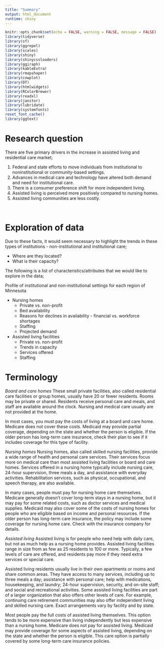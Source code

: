 ```yaml
---
title: "Summary"
output: html_document
runtime: shiny
---
```


```r
knitr::opts_chunk$set(echo = FALSE, warning = FALSE, message = FALSE)
library(tidyverse)
library(sf)
library(ggrepel)
library(scales)
library(shiny)
library(shinycssloaders)
library(ggiraph)
library(kableExtra)
library(rmapshaper)
library(cowplot)
library(DT)
library(htmlwidgets)
library(RColorBrewer)
library(readxl)
library(janitor)
library(lubridate)
library(systemfonts)
reset_font_cache()
library(ggtext)
```

# Research question

There are five primary drivers in the increase in assisted living and residential care market;

1. Federal and state efforts to move individuals from institutional to noninstitutional or community-based settings.
2. Advances in medical care and technology have altered both demand and need for institutional care.
3. There is a consumer preference shift for more independent living.
4. Assisted living is perceived more positively compared to nursing homes.
5. Assisted living communities are less costly.

<br>

# Exploration of data

Due to these facts, it would seem necessary to highlight the trends in these types of institutions - non-institutional and institutional care;

* Where are they located?
* What is their capacity?


The following is a list of characteristics/attributes that we would like to explore in the data;

Profile of institutional and non-institutional settings for each region of Minnesota

* Nursing homes
  + Private vs. non-profit 
  + Bed availability
  + Reasons for declines in availability - financial vs. workforce shortages
  + Staffing
  + Projected demand

* Assisted living facilities
  + Private vs. non-profit
  + Trends in capacity
  + Services offered
  + Staffing
  
  
# Terminology

*Board and care homes*
These small private facilities, also called residential care facilities or group homes, usually have 20 or fewer residents. Rooms may be private or shared. Residents receive personal care and meals, and staff are available around the clock. Nursing and medical care usually are not provided at the home.

In most cases, you must pay the costs of living at a board and care home. Medicare does not cover these costs. Medicaid may provide partial coverage, depending on the state and whether the person is eligible. If the older person has long-term care insurance, check their plan to see if it includes coverage for this type of facility.

*Nursing homes*
Nursing homes, also called skilled nursing facilities, provide a wide range of health and personal care services. Their services focus more on medical care than most assisted living facilities or board and care homes. Services offered in a nursing home typically include nursing care, 24-hour supervision, three meals a day, and assistance with everyday activities. Rehabilitation services, such as physical, occupational, and speech therapy, are also available.

In many cases, people must pay for nursing home care themselves. Medicare generally doesn’t cover long-term stays in a nursing home, but it may pay for some related costs, such as doctor services and medical supplies. Medicaid may also cover some of the costs of nursing homes for people who are eligible based on income and personal resources. If the older person has long-term care insurance, the policy may include some coverage for nursing home care. Check with the insurance company for details.

*Assisted living*
Assisted living is for people who need help with daily care, but not as much help as a nursing home provides. Assisted living facilities range in size from as few as 25 residents to 100 or more. Typically, a few levels of care are offered, and residents pay more if they need extra services or special care.

Assisted living residents usually live in their own apartments or rooms and share common areas. They have access to many services, including up to three meals a day; assistance with personal care; help with medications, housekeeping, and laundry; 24-hour supervision, security, and on-site staff; and social and recreational activities. Some assisted living facilities are part of a larger organization that also offers other levels of care. For example, continuing care retirement communities may also offer independent living and skilled nursing care. Exact arrangements vary by facility and by state.

Most people pay the full costs of assisted living themselves. This option tends to be more expensive than living independently but less expensive than a nursing home. Medicare does not pay for assisted living. Medicaid may provide coverage for some aspects of assisted living, depending on the state and whether the person is eligible. This care option is partially covered by some long-term care insurance policies.



